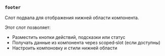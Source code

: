 ### `footer`

Слот подвала для отображения нижней области компонента.

Этот слот позволяет:
- Разместить кнопки действий, подсказки или статус
- Получать данные из компонента через scoped‑slot (если доступны)
- Настроить компоновку и стили нижней области

